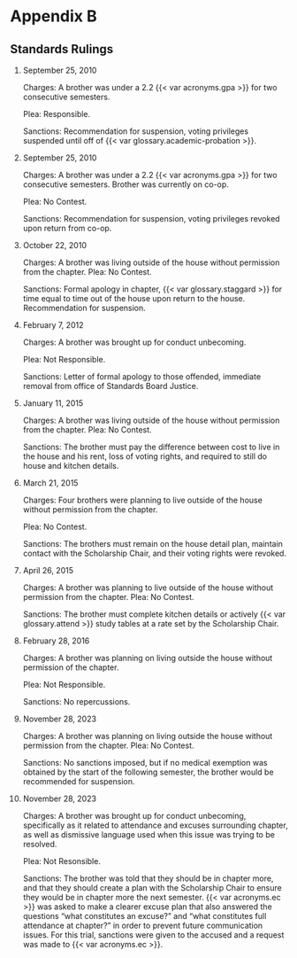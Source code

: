 # Appendix B

## Standards Rulings

1. September 25, 2010

   Charges: A brother was under a 2.2 {{< var acronyms.gpa >}} for two consecutive semesters.

   Plea: Responsible.

   Sanctions: Recommendation for suspension, voting privileges suspended until off of {{< var glossary.academic-probation >}}.

1. September 25, 2010

   Charges: A brother was under a 2.2 {{< var acronyms.gpa >}} for two consecutive semesters. Brother was currently on co-op.

   Plea: No Contest.

   Sanctions: Recommendation for suspension, voting privileges revoked upon return from co-op.

1. October 22, 2010

   Charges: A brother was living outside of the house without permission from the chapter. Plea: No Contest.

   Sanctions: Formal apology in chapter, {{< var glossary.staggard >}} for time equal to time out of the house upon return to the house. Recommendation for suspension.

1. February 7, 2012

   Charges: A brother was brought up for conduct unbecoming.

   Plea: Not Responsible.

   Sanctions: Letter of formal apology to those offended, immediate removal from office of Standards Board Justice.

1. January 11, 2015

   Charges: A brother was living outside of the house without permission from the chapter. Plea: No Contest.

   Sanctions: The brother must pay the difference between cost to live in the house and his rent, loss of voting rights, and required to still do house and kitchen details.

1. March 21, 2015

   Charges: Four brothers were planning to live outside of the house without permission from the chapter.

   Plea: No Contest.

   Sanctions: The brothers must remain on the house detail plan, maintain contact with the Scholarship Chair, and their voting rights were revoked.

1. April 26, 2015

   Charges: A brother was planning to live outside of the house without permission from the chapter. Plea: No Contest.

   Sanctions: The brother must complete kitchen details or actively {{< var glossary.attend >}} study tables at a rate set by the Scholarship Chair.

1. February 28, 2016

   Charges: A brother was planning on living outside the house without permission of the chapter.

   Plea: Not Responsible.

   Sanctions: No repercussions.

1. November 28, 2023

   Charges: A brother was planning on living outside the house without permission from the chapter. Plea: No Contest.

   Sanctions: No sanctions imposed, but if no medical exemption was obtained by the start of the following semester, the brother would be recommended for suspension.

1. November 28, 2023

   Charges: A brother was brought up for conduct unbecoming, specifically as it related to attendance and excuses surrounding chapter, as well as dismissive language used when this issue was trying to be resolved.

   Plea: Not Resonsible.

   Sanctions: The brother was told that they should be in chapter more, and that they should create a plan with the Scholarship Chair to ensure they would be in chapter more the next semester. {{< var acronyms.ec >}} was asked to make a clearer excuse plan that also answered the questions "what constitutes an excuse?" and "what constitutes full attendance at chapter?" in order to prevent future communication issues. For this trial, sanctions were given to the accused and a request was made to {{< var acronyms.ec >}}.
